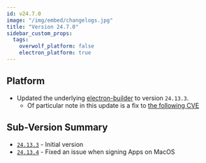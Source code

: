 ```yaml
---
id: v24.7.0
image: "/img/embed/changelogs.jpg"
title: "Version 24.7.0"
sidebar_custom_props:
  tags:
    overwolf_platform: false
    electron_platform: true
---
```


## Platform

- Updated the underlying [electron-builder](https://npmjs.com/package/electron-builder/v/24.13.3) to version `24.13.3`.
  - Of particular note in this update is a fix to [the following CVE](https://github.com/electron-userland/electron-builder/security/advisories/GHSA-r4pf-3v7r-hh55)

## Sub-Version Summary

- [`24.13.3`](https://www.npmjs.com/package/@overwolf/ow-electron-builder/v/24.13.3) - Initial version
- [`24.13.4`](https://www.npmjs.com/package/@overwolf/ow-electron-builder/v/24.13.4) - Fixed an issue when signing Apps on MacOS